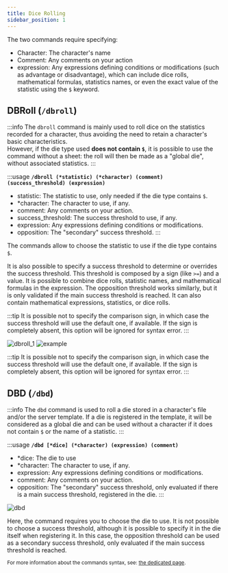```yaml
---
title: Dice Rolling
sidebar_position: 1
---
```



The two commands require specifying:
- <CL>Character</CL>: The character's name
- <CL>Comment</CL>: Any comments on your action
- <CL>expression</CL>: Any expressions defining conditions or modifications (such as advantage or disadvantage), which can include dice rolls, mathematical formulas, statistics names, or even the exact value of the statistic using the `$` keyword.

## DBRoll (`/dbroll`)

:::info
The `dbroll` command is mainly used to roll dice on the statistics recorded for a character, thus avoiding the need to retain a character's basic characteristics.  
However, if the die type used **does not contain `$`**, it is possible to use the command without a sheet: the roll will then be made as a "global die", without associated statistics.
:::

:::usage
**`/dbroll (*statistic) (*character) (comment) (success_threshold) (expression)`**
- <CL>statistic</CL>: The statistic to use, only needed if the die type contains `$`.
- <CL>*character</CL>: The character to use, if any.
- <CL>comment</CL>: Any comments on your action.
- <CL>success_threshold</CL>: The success threshold to use, if any.
- <CL>expression</CL>: Any expressions defining conditions or modifications.
- <CL>opposition</CL>: The "secondary" success threshold.
:::

The commands allow to choose the statistic to use if the die type contains `$`.

It is also possible to specify a <CL>success threshold</CL> to determine or overrides the success threshold. This threshold is composed by a sign (like `>=`) and a value. It is possible to combine dice rolls, statistic names, and mathematical formulas in the expression.
The <CL>opposition</CL> threshold works similarly, but it is only validated if the main success threshold is reached. It can also contain mathematical expressions, statistics, or dice rolls.

:::tip
It is possible not to specify the comparison sign, in which case the success threshold will use the default one, if available.
If the sign is completely absent, this option will be ignored for syntax error.
:::

![dbroll_1](/assets/rolls/db/dbroll_autocomplete.png)
![example](/assets/rolls/db/example.png)

:::tip
It is possible not to specify the comparison sign, in which case the success threshold will use the default one, if available.
If the sign is completely absent, this option will be ignored for syntax error.
:::

## DBD (`/dbd`)

:::info
The `dbd` command is used to roll a die stored in a character's file and/or the server template.
If a die is registered in the template, it will be considered as a global die and can be used without a character if it does not contain `$` or the name of a statistic.
:::

:::usage
**`/dbd [*dice] (*character) (expression) (comment)`**
- <CL>*dice</CL>: The die to use
- <CL>*character</CL>: The character to use, if any.
- <CL>expression</CL>: Any expressions defining conditions or modifications.
- <CL>comment</CL>: Any comments on your action.
- <CL>opposition</CL>: The "secondary" success threshold, only evaluated if there is a main success threshold, registered in the die.
:::

![dbd](/assets/rolls/db/dbd_example.png)

Here, the command requires you to choose the die to use. It is not possible to choose a success threshold, although it is possible to specify it in the die itself when registering it. In this case, the <CL>opposition</CL> threshold can be used as a secondary success threshold, only evaluated if the main success threshold is reached.

<small>For more information about the commands syntax, see: [the dedicated page](../../introduction/format.mdx).</small>